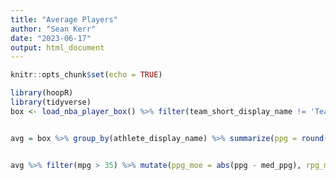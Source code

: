```yaml
---
title: "Average Players"
author: "Sean Kerr"
date: "2023-06-17"
output: html_document
---
```


```r
knitr::opts_chunk$set(echo = TRUE)
```

```r
library(hoopR)
library(tidyverse)
box <- load_nba_player_box() %>% filter(team_short_display_name != 'Team LeBron' & team_short_display_name != 'Team Giannis') %>% filter(did_not_play == FALSE) %>% filter(is.na(minutes) == FALSE)


avg = box %>% group_by(athlete_display_name) %>% summarize(ppg = round(mean(points), 1), rpg = round(mean(rebounds), 1), apg = round(mean(assists), 1), spg = round(mean(steals), 1), bpg = round(mean(blocks), 1), mpg = round(mean(minutes), 1))


avg %>% filter(mpg > 35) %>% mutate(ppg_moe = abs(ppg - med_ppg), rpg_moe = abs(rpg - median(rpg)), apg_moe = abs(apg - median(apg)), spg_moe = abs(spg-median(spg)), bpg_moe = abs(bpg - median(bpg))) %>% mutate(MOE = ppg_moe + rpg_moe + apg_moe + spg_moe + bpg_moe) %>% arrange(MOE)
```